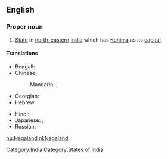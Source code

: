 ==English==
{{wikipedia}}

===Proper noun===
{{en-proper noun}}

# [[State]] in [[north-eastern]] [[India]] which has [[Kohima]] as its [[capital]].

====Translations====
{{trans-top|state}}
* Bengali: {{t|bn|নাগাল্যান্ড|sc=Beng}}
* Chinese:
*: Mandarin: {{t|zh|那加蘭邦|sc=Hani}},  {{t|zh|那加兰邦|tr=Nàjiālán-bāng|sc=Hani}}
* Georgian: {{t|ka|ნაგალენდი|sc=Geor}}
* Hebrew: {{t|he|נאגאלנד|sc=Hebr}}
{{trans-mid}}
* Hindi: {{t|hi|नागालैंड|tr=nāgālaiṇḍ|sc=Deva}}
* Japanese: {{t|ja|ナガランド州|tr=Nagarando-shū|sc=Jpan}},  {{t|ja|ナガランド|tr=Nagarando|sc=Jpan}}
* Russian: {{t|ru|Нагаленд|m|tr=Nágalend, Nagalénd|sc=Cyrl}}
{{trans-bottom}}

[[Category:India]]
[[Category:States of India]]

[[hu:Nagaland]]
[[nl:Nagaland]]